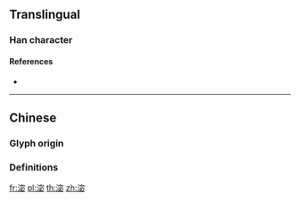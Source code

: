 {{character info/new}}
==Translingual==

===Han character===
{{Han char|rn=85|rad=水|as=08|sn=11|four=|canj=EJPH|ids=⿰氵宓}}

====References====
* {{Han ref|kx=0630.260|dkj=17668|dj=1033.060|hdz=31662.050|uh=6DE7|ud=28135}}

----

==Chinese==

===Glyph origin===
{{Han etym}}

===Definitions===
{{zh-see|㴵|v}}

[[fr:淧]]
[[pl:淧]]
[[th:淧]]
[[zh:淧]]